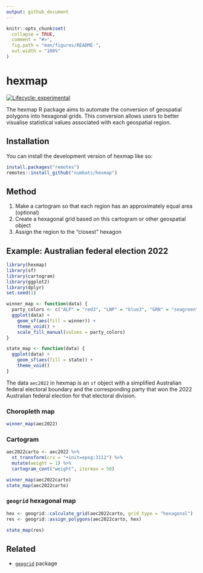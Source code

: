 ```yaml
---
output: github_document
---
```


<!-- README.md is generated from README.Rmd. Please edit that file -->

```r
knitr::opts_chunk$set(
  collapse = TRUE,
  comment = "#>",
  fig.path = "man/figures/README-",
  out.width = "100%"
)
```

# hexmap

<!-- badges: start -->
[![Lifecycle: experimental](https://img.shields.io/badge/lifecycle-experimental-orange.svg)](https://lifecycle.r-lib.org/articles/stages.html#experimental)
<!-- badges: end -->

The hexmap R package aims to automate the conversion of geospatial polygons into hexagonal grids. This conversion allows users to better visualise statistical values associated with each geospatial region. 

## Installation

You can install the development version of hexmap like so:

``` r
install.packages("remotes")
remotes::install_github("numbats/hexmap")
```

## Method 

1. Make a cartogram so that each region has an approximately equal area (optional)
2. Create a hexagonal grid based on this cartogram or other geospatial object
3. Assign the region to the "closest" hexagon

## Example: Australian federal election 2022


```r
library(hexmap)
library(sf)
library(cartogram)
library(ggplot2)
library(dplyr)
set.seed(1)

winner_map <- function(data) {
  party_colors <- c("ALP" = "red3", "LNP" = "blue3", "GRN" = "seagreen", "Other" = "yellow2")
  ggplot(data) + 
    geom_sf(aes(fill = winner)) +
    theme_void() + 
    scale_fill_manual(values = party_colors) 
}

state_map <- function(data) {
  ggplot(data) + 
    geom_sf(aes(fill = state)) +
    theme_void() 
}
```

The data `aec2022` in hexmap is an `sf` object with a simplified Australian federal electoral boundary and the corresponding party that won the 2022 Australian federal election for that electoral division.

### Choropleth map

```r
winner_map(aec2022)
```

### Cartogram

```r
aec2022carto <- aec2022 %>% 
  st_transform(crs = "+init=epsg:3112") %>% 
  mutate(weight = 1) %>% 
  cartogram_cont("weight", itermax = 50)

winner_map(aec2022carto)
state_map(aec2022carto)
```

### `geogrid` hexagonal map

```r
hex <- geogrid::calculate_grid(aec2022carto, grid_type = "hexagonal")
res <- geogrid::assign_polygons(aec2022carto, hex)

state_map(res)
```



## Related 

- [`geogrid`](https://github.com/jbaileyh/geogrid) package
